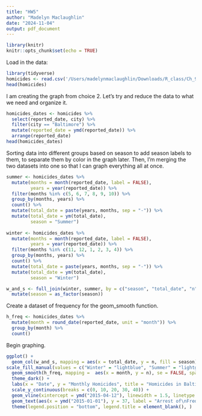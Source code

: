 ```yaml
---
title: "HW5"
author: "Madelyn Maclaughlin"
date: "2024-11-04"
output: pdf_document
---
```


```r
library(knitr)
knitr::opts_chunk$set(echo = TRUE)
```

Load in the data:
```r
library(tidyverse)
homicides <- read.csv('/Users/madelynmaclaughlin/Downloads/R_class/Ch_9/data/homicides.csv')
head(homicides)
```

I am creating the graph from choice 2. Let's try and reduce the data to what we need and organize it.
```r
homicides_dates <- homicides %>% 
  select(reported_date, city) %>% 
  filter(city == "Baltimore") %>% 
  mutate(reported_date = ymd(reported_date)) %>% 
  arrange(reported_date)
head(homicides_dates)
```

Sorting data into different groups based on season to add season labels to them, to separate them by color in the graph later. Then, I'm merging the two datasets into one so that I can graph everything all at once.
```r
summer <- homicides_dates %>% 
  mutate(months = month(reported_date, label = FALSE),
         years = year(reported_date)) %>% 
  filter(months %in% c(5, 6, 7, 8, 9, 10)) %>% 
  group_by(months, years) %>% 
  count() %>% 
  mutate(total_date = paste(years, months, sep = "-")) %>% 
  mutate(total_date = ym(total_date),
         season = "Summer")
  
winter <- homicides_dates %>% 
  mutate(months = month(reported_date, label = FALSE),
         years = year(reported_date)) %>% 
  filter(months %in% c(11, 12, 1, 2, 3, 4)) %>% 
  group_by(months, years) %>% 
  count() %>% 
  mutate(total_date = paste(years, months, sep = "-")) %>% 
  mutate(total_date = ym(total_date),
         season = "Winter")

w_and_s <- full_join(winter, summer, by = c("season", "total_date", "n", "years", "months")) %>% 
  mutate(season = as_factor(season))
```

Create a dataset of frequency for the geom_smooth function.
```r
h_freq <- homicides_dates %>% 
  mutate(month = round_date(reported_date, unit = "month")) %>% 
  group_by(month) %>% 
  count()
```


Begin graphing.
```r
ggplot() +
  geom_col(w_and_s, mapping = aes(x = total_date, y = n, fill = season), color = "gray50") +
scale_fill_manual(values = c("Winter" = "lightblue", "Summer" = "lightgray")) +
  geom_smooth(h_freq, mapping =  aes(x = month, y = n), se = FALSE, span = 0.1) +
  theme_dark() +
  labs(x = "Date", y = "Monthly Homicides", title = "Homicides in Baltimore, MD") +
  scale_y_continuous(breaks = c(0, 10, 20, 30, 40)) +
  geom_vline(xintercept = ymd("2015-04-12"), linewidth = 1.5, linetype = 8, color = "red") +
  geom_text(aes(x = ymd("2015-01-01"), y = 37, label = "Arrest of\nFreddie Gray"), color = "white", hjust = 1) +
  theme(legend.position = "bottom", legend.title = element_blank(), )
```












